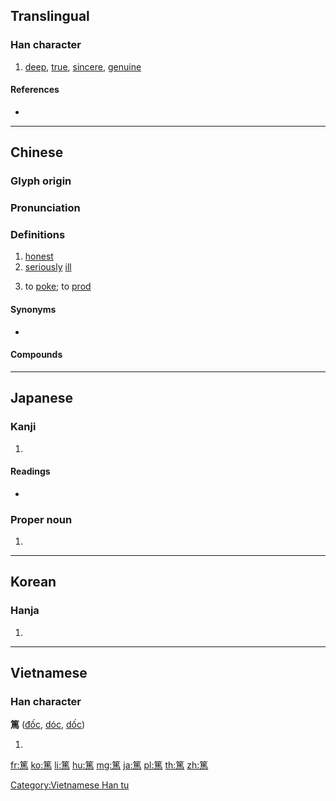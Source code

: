 {{character info/new}}
{{also|笃}}
==Translingual==

===Han character===
{{Han char|rn=118|rad=竹|as=10|sn=16|four=88327|canj=HSQF}}

# [[deep]], [[true]], [[sincere]], [[genuine]]

====References====
* {{Han ref|kx=0894.290|dkj=26344|dj=1321.260|hdz=52997.060|uh=7BE4|ud=31716|bh=BF77|bd=49015}}

----

==Chinese==
{{zh-forms|s=笃}}

===Glyph origin===
{{Han etym}}

===Pronunciation===
{{zh-pron
|m=dǔ
|c=duk1
|mn=tauh/tok
|mc=y
|oc=y
|cat=a,c:v
}}

===Definitions===
{{zh-hanzi}}

# [[honest]]
# [[seriously]] [[ill]]
# {{lb|zh|Cantonese}} to [[poke]]; to [[prod]]

====Synonyms====
* {{sense|Cantonese: to poke}} {{qualifier|Mandarin}} {{zh-l|戳}}

====Compounds====
{{zh-der|力學篤行|危篤|唔篤|喃喃篤篤|打篤磨|打篤磨槎|樸訥誠篤|滴羞篤速|病篤|的篤戲|篤信|篤信好古|篤厚|篤學|篤學好古|篤定|篤實|篤志|篤志好學|篤志愛古|篤念|篤愛|篤疾|篤磨|篤篤喃喃|篤篤寞寞|篤篤末末|篤簌簌|篤行|篤論|篤速|篤速速|篤麼|純篤|綿篤|誠篤}}

----

==Japanese==

===Kanji===
{{ja-kanji|grade=c|rs=竹10}}

# {{defn|lang=ja|sort=竹10}}

====Readings====
* {{ja-readings|on=[[とく]] (toku)|kun=[[あつい]] (atsui)|nanori=}}

===Proper noun===
{{ja-pos|あつし|proper}}

# {{given name|male|lang=ja|sort=あつし}}

----

==Korean==

===Hanja===
{{ko-hanja|hangeul=독|eumhun=|rv=dok|mr=tok|y=tok}}

# {{defn|lang=ko|sort=竹10}}

----

==Vietnamese==

===Han character===
'''篤''' ([[đốc]], [[dóc]], [[dốc]])

# {{defn|lang=vi}}

[[Category:Vietnamese Han tu]]

[[fr:篤]]
[[ko:篤]]
[[li:篤]]
[[hu:篤]]
[[mg:篤]]
[[ja:篤]]
[[pl:篤]]
[[th:篤]]
[[zh:篤]]